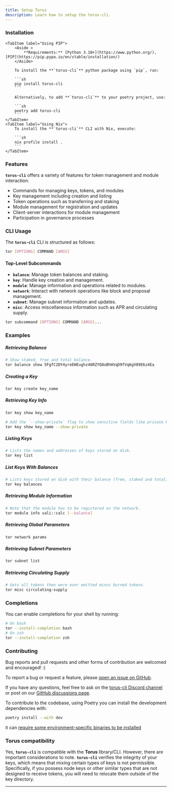 ```yaml
---
title: Setup Torus
description: Learn how to setup the torus-cli.
---
```



### Installation

<Tabs>

    <TabItem label="Using PIP">
        <Aside >
            **Requirements:** [Python 3.10+](https://www.python.org/), [PIP](https://pip.pypa.io/en/stable/installation/)
        </Aside>

        To install the **`torus-cli`** python package using `pip`, run:

        ```sh
        pip install torus-cli
        ```

        Alternatively, to add **`torus-cli`** to your poetry project, use:

        ```sh
        poetry add torus-cli
        ```
    </TabItem>
    <TabItem label="Using Nix">
        To install the **`torus-cli`** CLI with Nix, execute:

        ```sh
        nix profile install .
        ```
    </TabItem>

</Tabs>

### Features

**`torus-cli`** offers a variety of features for token management and module interaction:

- Commands for managing keys, tokens, and modules
- Key management including creation and listing
- Token operations such as transferring and staking
- Module management for registration and updates
- Client-server interactions for module management
- Participation in governance processes

### CLI Usage

The **`torus-cli`** CLI is structured as follows:

```sh
tor [OPTIONS] COMMAND [ARGS]
```

#### Top-Level Subcommands

- **`balance`**: Manage token balances and staking.
- **`key`**: Handle key creation and management.
- **`module`**: Manage information and operations related to modules.
- **`network`**: Interact with network operations like block and proposal management.
- **`subnet`**: Manage subnet information and updates.
- **`misc`**: Access miscellaneous information such as APR and circulating supply.

```sh
tor subcommand [OPTIONS] COMMAND [ARGS]...
```

### Examples

##### Retrieving Balance

```sh
# Show staked, free and total balance.
tor balance show 5FgfC2DY4yreEWEughz46RZYQ8oBhHVqD9fVq6gV89E6z4Ea
```

##### Creating a Key

```sh
tor key create key_name
```

##### Retrieving Key Info

```sh
tor key show key_name

# Add the `--show-private` flag to show sensitive fields like private key.
tor key show key_name --show-private
```

##### Listing Keys

```sh
# Lists the names and addresses of keys stored on disk.
tor key list
```

##### List Keys With Balances

```sh
# Lists keys stored on disk with their balance (free, staked and total).
tor key balances
```

##### Retrieving Module Information

```sh
# Note that the module has to be registered on the network.
tor module info vali::calc [--balance]
```

##### Retrieving Global Parameters

```sh
tor network params
```

##### Retrieving Subnet Parameters

```sh
tor subnet list
```

##### Retrieving Circulating Supply

```sh
# Gets all tokens then were ever emitted minus burned tokens.
tor misc circulating-supply
```

### Completions

You can enable completions for your shell by running:

```sh
# On bash
tor --install-completion bash
# On zsh
tor --install-completion zsh
```

### Contributing

Bug reports and pull requests and other forms of contribution are welcomed and
encouraged! :)

To report a bug or request a feature, please [open an issue on GitHub].

If you have any questions, feel free to ask on the [torus-cli Discord channel] or
post on our [GitHub discussions page].

To contribute to the codebase, using Poetry you can install the development dependencies with:

```sh
poetry install --with dev
```

it can [require some environment-specific binaries to be installed][ruff-installation]

### Torus compatibility

Yes, **`torus-cli`** is compatible with the **Torus** library/CLI. However, there are
important considerations to note. **`torus-cli`** verifies the integrity of your
keys, which means that mixing certain types of keys is not permissible.
Specifically, if you possess node keys or other similar types that are not
designed to receive tokens, you will need to relocate them outside of the key
directory.

---

[open an issue on GitHub]: https://github.com/renlabs-dev/torus-cli/issues/new/choose
[torus-cli Discord channel]: https://go.renlabs-dev.org/torus-cli-channel
[GitHub discussions page]: https://github.com/renlabs-dev/torus-cli/discussions
[ruff-installation]: https://docs.astral.sh/ruff/installation/

